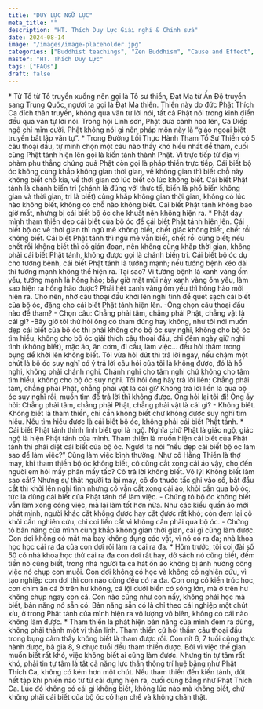 ```yaml
---
title: "DUY LỰC NGỮ LỤC"
meta_title: ""
description: "HT. Thích Duy Lực Giải nghi & Chỉnh sửa"
date: 2024-08-14
image: "/images/image-placeholder.jpg"
categories: ["Buddhist teachings", "Zen Buddhism", "Cause and Effect", "Monastic Life", "Layman Life"]
master: "HT. Thích Duy Lực"
tags: ["FAQs"]
draft: false
---
```


<Accordion client:load title="Thế nào là Tổ sư thiền?">
  * Từ Tổ từ Tổ truyền xuống nên gọi là Tổ sư thiền, Đạt Ma từ Ấn Độ truyền sang Trung Quốc, người ta gọi là Đạt Ma thiền. Thiền này do đức Phật Thích Ca đích thân truyền, không qua văn tự lời nói, tất cả Phật nói trong kinh điển đều qua văn tự lời nói. Trong hội Linh sơn, Phật đưa cành hoa lên, Ca Diếp ngộ chỉ mỉm cười, Phật không nói gì nên pháp môn này là “giáo ngoại biệt truyền bất lập văn tự”.
  * Trong Đường Lối Thực Hành Tham Tổ Sư Thiền có 5 câu thoại đầu, tự mình chọn một câu nào thấy khó hiểu nhất để tham, cuối cùng Phật tánh hiện lên gọi là kiến tánh thành Phật. Vì trực tiếp từ địa vị phàm phu thẳng chứng quả Phật còn gọi là pháp thiền trực tiếp. Cái biết bộ óc không cùng khắp không gian thời gian, về không gian thì biết chỗ này không biết chỗ kia, về thời gian có lúc biết có lúc không biết. Cái biết Phật tánh là chánh biến tri (chánh là đúng với thực tế, biến là phổ biến không gian và thời gian, tri là biết) cùng khắp không gian thời gian, không có lúc nào không biết, không có chỗ nào không biết. Cái biết Phật tánh không bao giờ mất, nhưng bị cái biết bộ óc che khuất nên không hiện ra.
  * Phật dạy mình tham thiền dẹp cái biết của bộ óc để cái biết Phật tánh hiện lên. Cái biết bộ óc về thời gian thì ngủ mê không biết, chết giấc không biết, chết rồi không biết. Cái biết Phật tánh thì ngủ mê vẫn biết, chết rồi cũng biết; nếu chết rồi không biết thì có gián đoạn, nên không cùng khắp thời gian, không phải cái biết Phật tánh, không được gọi là chánh biến tri. Cái biết bộ óc dụ cho tướng bệnh, cái biết Phật tánh là tướng mạnh; nếu tướng bệnh kéo dài thì tướng mạnh không thể hiện ra. Tại sao? Vì tướng bệnh là xanh vàng ốm yếu, tướng mạnh là hồng hào; bây giờ mặt mũi này xanh vàng ốm yếu, làm sao hiện ra hồng hào được? Phải hết xanh vàng ốm yếu thì hồng hào mới hiện ra. Cho nên, nhờ câu thoại đầu khởi lên nghi tình để quét sạch cái biết của bộ óc, đặng cho cái biết Phật tánh hiện lên. -Ông chọn câu thoại đầu nào để tham?
  - Chọn câu: Chẳng phải tâm, chẳng phải Phật, chẳng vật là cái gì? -Bây giờ tôi thử hỏi ông có tham đúng hay không, như tôi nói muốn dẹp cái biết của bộ óc thì phải không cho bộ óc suy nghĩ, không cho bộ óc tìm hiểu, không cho bộ óc giải thích câu thoại đầu, chỉ đêm ngày giữ nghi tình (không biết), mặc áo, ăn cơm, đi cầu, làm việc… đều hỏi thầm trong bụng để khởi lên không biết. Tôi vừa hỏi dứt thì trả lời ngay, nếu chậm một chút là bộ óc suy nghĩ có ý trả lời câu hỏi của tôi là không được, đó là hồ nghi, không phải chánh nghi. Chánh nghi cho tâm nghi chứ không cho tâm tìm hiểu, không cho bộ óc suy nghĩ.
  Tôi hỏi ông hãy trả lời liền: Chẳng phải tâm, chẳng phải Phật, chẳng phải vật là cái gì? Không trả lời liền là qua bộ óc suy nghĩ rồi, muốn tìm để trả lời thì không được.
  Ông hỏi lại tôi đi!
  Ông ấy hỏi: Chẳng phải tâm, chẳng phải Phật, chẳng phải vật là cái gì?
  - Không biết. Không biết là tham thiền, chỉ cần không biết chứ không được suy nghĩ tìm hiểu. Nếu tìm hiểu được là cái biết bộ óc, không phải cái biết Phật tánh.
  * Cái biết Phật tánh thình lình biết gọi là ngộ. Nghĩa chữ Phật là giác ngộ, giác ngộ là hiện Phật tánh của mình.
  Tham thiền là muốn hiện cái biết của Phật tánh thì phải diệt cái biết của bộ óc. Người ta nói “nếu dẹp cái biết bộ óc làm sao để làm việc?” Cũng làm việc bình thường. Như cô Hằng Thiền là thợ may, khi tham thiền bộ óc không biết, cô cũng cắt xong cái áo vậy, cho đến người em hỏi mấy phân mấy tấc?
  Cô trả lời không biết. Vô lý! Không biết làm sao cắt? Nhưng sự thật người ta lại may, cô đo thước tấc ghi vào sổ, bắt đầu cắt thì khởi lên nghi tình nhưng cô vẫn cắt xong cái áo, khỏi cần qua bộ óc; tức là dùng cái biết của Phật tánh để làm việc.
  - Chứng tỏ bộ óc không biết vẫn làm xong công việc, mà lại làm tốt hơn nữa. Như các kiểu quần áo mới phát minh, người khác cắt không được hay cắt được rất khó; còn đem lại cô khỏi cần nghiên cứu, chỉ coi liền cắt vì không cần phải qua bộ óc.
  - Chứng tỏ bản năng của mình cùng khắp không gian thời gian, cái gì cũng làm được. Con dơi không có mắt mà bay không đụng các vật, vì nó có ra đa; nhà khoa học học cái ra đa của con dơi rồi làm ra cái ra đa.
  * Hôm trước, tôi coi đài số 50 có nhà khoa học thử cái ra đa con dơi rất hay, dở sách nó cũng biết, đếm tiền nó cũng biết, trong nhà người ta ca hát ồn ào không bị ảnh hưởng công việc nó chụp con muỗi. Con dơi không có học và không có nghiên cứu, vì tạo nghiệp con dơi thì con nào cũng đều có ra đa. Con ong có kiến trúc học, con chim ăn cá ở trên hư không, cá lội dưới biển có sóng lớn, mà ở trên hư không chụp ngay con cá. Con nào cũng như con nấy, không phải học mà biết, bản năng nó sẵn có. Bản năng sẵn có là chỉ theo cái nghiệp một chút xíu, ở trong Phật tánh của mình hiện ra vô lượng vô biên, không có cái nào không làm được.
  * Tham thiền là phát hiện bản năng của mình đem ra dùng, không phải thành một vị thần linh. Tham thiền cứ hỏi thầm câu thoại đầu trong bụng cảm thấy không biết là tham được rồi. Con nít 6, 7 tuổi cũng thực hành được, bà già 8, 9 chục tuổi đều tham thiền được. Bởi vì việc thế gian muốn biết rất khó, việc không biết ai cũng làm được. Nhưng tin tự tâm rất khó, phải tin tự tâm là tất cả năng lực thần thông trí huệ bằng như Phật Thích Ca, không có kém hơn một chút. Nếu tham thiền đến kiến tánh, dứt hết tập khí phiền não từ từ cái dụng hiện ra, cuối cùng bằng như Phật Thích Ca. Lúc đó không có cái gì không biết, không lúc nào mà không biết, chứ không phải cái biết của bộ óc có hạn chế và không chân thật.
</Accordion>
